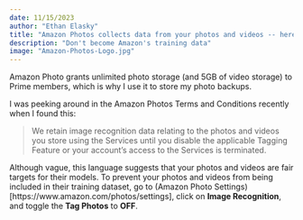```yaml
---
date: 11/15/2023
author: "Ethan Elasky"
title: "Amazon Photos collects data from your photos and videos -- here's how to disable this"
description: "Don't become Amazon's training data"
image: "Amazon-Photos-Logo.jpg"
---
```


Amazon Photo grants unlimited photo storage (and 5GB of video storage) to Prime members, which is why I use it to store my photo backups.

I was peeking around in the Amazon Photos Terms and Conditions recently when I found this:

> We retain image recognition data relating to the photos and videos you store using the Services until you disable the applicable Tagging Feature or your account's access to the Services is terminated.

Although vague, this language suggests that your photos and videos are fair targets for their models. To prevent your photos and videos from being included in their training dataset, go to (Amazon Photo Settings)[https://www.amazon.com/photos/settings], click on **Image Recognition**, and toggle the **Tag Photos** to **OFF**.
